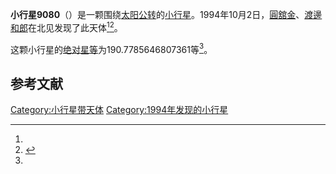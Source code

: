 {{Infobox planet
| bgcolour = #FFFFC0
| name = 9080 Takayanagi
| symbol = 
| image = 
| caption = 
| discovery = yes
| discovery_ref = 
| discoverer = [[圓舘金|圓舘金]]、[[渡邊和郎|渡邊和郎]]
| discovery_site = [[北见|北见]] 
| discovered = 1994年10月2日
| designations = yes
| mp_name = 
| named_after = 
| alt_names = 1994 TP/ 1977 RK20 / 1997 HL1
| mp_category = [[主带小行星|主带小行星]]
| orbit_ref = <ref name="a">[http://ssd.jpl.nasa.gov/sbdb.cgi?sstr=9080 9080 Takayanagi] {{Wayback|url=http://ssd.jpl.nasa.gov/sbdb.cgi?sstr=9080 |date=20201124034403 }}，小行星數據庫瀏覽器（JPL Small-Body Database Browser）－[[美国国家航空航天局|美国国家航空航天局]]喷气推进实验室</ref>
| epoch = 2456400.5 (2013年4月18日更新)
| aphelion = {{convert|3.516471698601979|AU|km|3|abbr=on|lk=out}}
| perihelion = {{convert|2.757858817039155|AU|km|3|abbr=on}}
| semimajor = {{convert|3.137165257820567|AU|km|3|abbr=on}}
| eccentricity = 0.120907383
| period = 2029.572277 [[日|日]]<br />5.56[[儒略年|儒略年]]
| avg_speed = 
| inclination = 7.272755567527334
| asc_node = 201.948722798999
| mean_anomaly = 
| arg_peri = 190.7785646807361
| satellites = 
| physical_characteristics = yes
| dimensions = 
| mass = 
| density = 
| surface_grav = 
| escape_velocity = 
| sidereal_day = 
| axial_tilt = 
| pole_ecliptic_lat = 
| pole_ecliptic_lon = 
| albedo = 
| temperatures= 
| temp_name1 = 
| mean_temp_1 = 
| max_temp_1 = 
| temp_name2 = 
| max_temp_2 = 
| spectral_type = 
| abs_magnitude = 190.7785646807361
}}

'''小行星9080'''（{{lang-en|9080 Takayanagi}}）是一颗围绕[[太阳|太阳]][[公转|公转]]的[[小行星|小行星]]。1994年10月2日，[[圓舘金|圓舘金]]、[[渡邊和郎|渡邊和郎]]在北见发现了此天体<ref name="a" /><ref>{{cite news|title=小行星列表|url=http://cfa-www.harvard.edu/iau/lists/NumberedMPs.txt|accessdate=2013-07-08|newspaper=哈佛大学|archive-date=2008-05-17|archive-url=https://web.archive.org/web/20080517010638/http://cfa-www.harvard.edu/iau/lists/NumberedMPs.txt|dead-url=no}}</ref>。

这颗小行星的[[绝对星等|绝对星等]]为190.7785646807361等<ref name="a" />。

==参考文献==
{{reflist}}
{{Minor Planet Number|[[小行星9079|小行星9079]]|[[小行星9081|小行星9081]]}}

{{小天体}}

[[Category:小行星带天体|Category:小行星带天体]]
[[Category:1994年发现的小行星|Category:1994年发现的小行星]]

{{asteroid-stub}}
